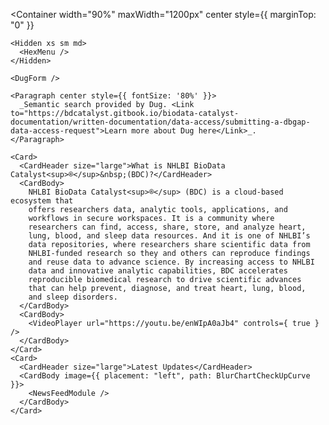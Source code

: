 





<PageContent title="Home" hideTitle>
  <Carousel panels={ carouselData } />

  <Container
    width="90%"
    maxWidth="1200px"
    center
    style={{ marginTop: "0" }}
  >
    <Hidden xs sm md>
      <HexMenu />      
    </Hidden>

    <DugForm />
    
    <Paragraph center style={{ fontSize: '80%' }}>
      _Semantic search provided by Dug. <Link to="https://bdcatalyst.gitbook.io/biodata-catalyst-documentation/written-documentation/data-access/submitting-a-dbgap-data-access-request">Learn more about Dug here</Link>_.
    </Paragraph>

    <Card>
      <CardHeader size="large">What is NHLBI BioData Catalyst<sup>®</sup>&nbsp;(BDC)?</CardHeader>
      <CardBody>
        NHLBI BioData Catalyst<sup>®</sup> (BDC) is a cloud-based ecosystem that
        offers researchers data, analytic tools, applications, and
        workflows in secure workspaces. It is a community where
        researchers can find, access, share, store, and analyze heart,
        lung, blood, and sleep data resources. And it is one of NHLBI’s
        data repositories, where researchers share scientific data from
        NHLBI-funded research so they and others can reproduce findings
        and reuse data to advance science. By increasing access to NHLBI
        data and innovative analytic capabilities, BDC accelerates
        reproducible biomedical research to drive scientific advances
        that can help prevent, diagnose, and treat heart, lung, blood,
        and sleep disorders.
      </CardBody>
      <CardBody>
        <VideoPlayer url="https://youtu.be/enWIpA0aJb4" controls={ true } />
      </CardBody>
    </Card>
    <Card>
      <CardHeader size="large">Latest Updates</CardHeader>
      <CardBody image={{ placement: "left", path: BlurChartCheckUpCurve }}>
        <NewsFeedModule />
      </CardBody>
    </Card>

  </Container>

</PageContent>

